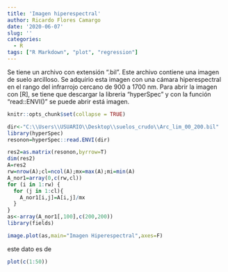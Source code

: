 ```yaml
---
title: 'Imagen hiperespectral'
author: Ricardo Flores Camargo
date: '2020-06-07'
slug: ''
categories:
  - R
tags: ["R Markdown", "plot", "regression"]
---
```


Se tiene un archivo con extensión ".bil". Este archivo contiene una imagen de suelo arcilloso. Se adquirio esta imagen con una cámara hiperespectral en el rango del infrarrojo cercano de 900 a 1700 nm. Para abrir la imagen con [R], se tiene que descargar la libreria "hyperSpec" y con la función "read::ENVI()" se puede abrir está imagen. 

```r
knitr::opts_chunk$set(collapse = TRUE)
```


```r
dir<-"C:\\Users\\USUARIO\\Desktop\\suelos_crudo\\Arc_lim_00_200.bil"
library(hyperSpec)
resonon=hyperSpec::read.ENVI(dir)
```



```r
res2=as.matrix(resonon,byrrow=T)
dim(res2)
A=res2
rw=nrow(A);cl=ncol(A);mx=max(A);mi=min(A)
A_nor1=array(0,c(rw,cl))
for (i in 1:rw) {
  for (j in 1:cl){
    A_nor1[i,j]=A[i,j]/mx
  }
}
as<-array(A_nor1[,100],c(200,200))
library(fields)
```

```r
image.plot(as,main="Imagen Hiperespectral",axes=F)
```

este dato es de 



```r
plot(c(1:50))
```


